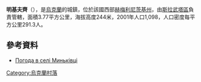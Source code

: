 {{coord|50|19|5|N|26|59|53|E|scale:100000|display=title}}

'''明基夫齊'''（{{lang-uk|Миньківці}}），是[[烏克蘭|烏克蘭]]的城鎮，位於該國西部[[赫梅利尼茨基州|赫梅利尼茨基州]]，由[[斯拉武塔區|斯拉武塔區]]負責管轄，面積3.77平方公里，海拔高度244米，2001年人口1,098，人口密度每平方公里291.3人。

==參考資料==
* [http://weather.in.ua/ua/hmel'nickaja/15678 Погода в селі Миньківці]{{Wayback|url=http://weather.in.ua/ua/hmel%27nickaja/15678 |date=20111220170521 }}

{{Ukraine-geo-stub}}
[[Category:烏克蘭村落|Category:烏克蘭村落]]